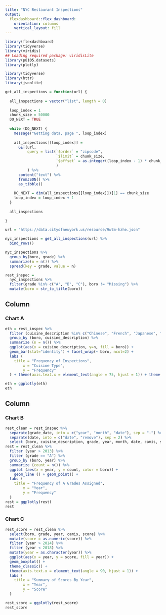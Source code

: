 ```yaml
---
title: "NYC Restaurant Inspections"
output: 
  flexdashboard::flex_dashboard:
    orientation: columns
    vertical_layout: fill
---
```


```r
library(flexdashboard)
library(tidyverse)
library(viridis)
## Loading required package: viridisLite
library(p8105.datasets)
library(plotly)
```

```r
library(tidyverse)
library(httr)
library(jsonlite)

get_all_inspections = function(url) {
  
  all_inspections = vector("list", length = 0)
  
  loop_index = 1
  chunk_size = 50000
  DO_NEXT = TRUE
  
  while (DO_NEXT) {
    message("Getting data, page ", loop_index)
    
    all_inspections[[loop_index]] = 
      GET(url,
          query = list(`$order` = "zipcode",
                       `$limit` = chunk_size,
                       `$offset` = as.integer((loop_index - 1) * chunk_size)
                       )
          ) %>%
      content("text") %>%
      fromJSON() %>%
      as_tibble()
    
    DO_NEXT = dim(all_inspections[[loop_index]])[1] == chunk_size
    loop_index = loop_index + 1
  }
  
  all_inspections
  
}

url = "https://data.cityofnewyork.us/resource/9w7m-hzhe.json"

nyc_inspections = get_all_inspections(url) %>%
  bind_rows() 

nyc_inspections %>% 
  group_by(boro, grade) %>% 
  summarize(n = n()) %>% 
  spread(key = grade, value = n)

rest_inspec =
  nyc_inspections %>%
  filter(grade %in% c("A", "B", "C"), boro != "Missing") %>% 
  mutate(boro = str_to_title(boro))
```


Column {data-width=650}
-----------------------------------------------------------------------

### Chart A

```r
eth = rest_inspec %>% 
  filter (cuisine_description %in% c("Chinese", "French", "Japanese", "Indian", "Italian")) %>% 
  group_by (boro, cuisine_description) %>% 
  summarize (n = n()) %>% 
  ggplot(aes(x = cuisine_description, y=n, fill = boro)) +
  geom_bar(stat="identity") + facet_wrap(~ boro, ncol=2) +
  labs (
    title = "Frequency of Inspections",
        x = "Cuisine Type",
        y = "Frequency"
  ) + theme(axis.text.x = element_text(angle = 75, hjust = 1)) + theme(legend.position="none")

eth = ggplotly(eth)
eth
```

Column {data-width=350}
-----------------------------------------------------------------------

### Chart B

```r
rest_clean = rest_inspec %>% 
  separate(grade_date, into = c("year", "month", "date"), sep = "-") %>%
  separate(date, into = c("date", "remove"), sep = 2) %>%
  select (boro, cuisine_description, grade, year, month, date, camis, score) %>%   mutate(year = as.numeric(year))
rest = rest_clean %>% 
  filter (year > 2013) %>% 
  filter (grade == "A") %>%
  group_by (boro, year) %>% 
  summarize (count = n()) %>% 
  ggplot (aes(x = year, y = count, color = boro)) +
    geom_line () + geom_point() +
  labs (
    title = "Frequency of A Grades Assigned",
        x = "Year",
        y = "Frequency"
  )
rest = ggplotly(rest)
rest
```

### Chart C

```r
rest_score = rest_clean %>% 
  select(boro, grade, year, camis, score) %>% 
  mutate(score = as.numeric(score)) %>% 
  filter (year > 2014) %>% 
  filter (year < 2018) %>% 
  mutate(year = as.character(year)) %>% 
  ggplot(aes(x = year, y = score, fill = year)) +
  geom_boxplot() +
  theme_classic() + 
  theme(axis.text.x = element_text(angle = 90, hjust = 1)) +
  labs (
    title = "Summary of Scores By Year",
        x = "Year",
        y = "Score"
  )

rest_score = ggplotly(rest_score)
rest_score
```


